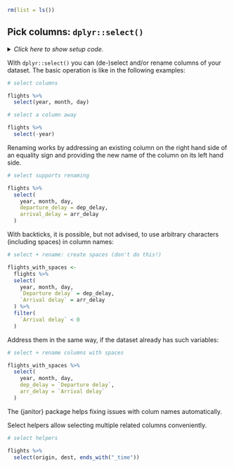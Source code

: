 ```r
rm(list = ls())
```


## Pick columns: `dplyr::select()`

<details><summary>*Click here to show setup code.*</summary>
```r
### Pick columns: `dplyr::select()`

```
```r
library(tidyverse)
library(nycflights13)

library(conflicted)
conflict_prefer("filter", "dplyr")
```
</details>

With `dplyr::select()` you can (de-)select and/or rename columns of your dataset.
The basic operation is like in the following examples:

```r
# select columns
```
```r
flights %>%
  select(year, month, day)
```


```r
# select a column away
```
```r
flights %>%
  select(-year)
```

Renaming works by addressing an existing column on the right hand side of an equality sign and providing the new name of the column on its left hand side.



```r
# select supports renaming
```
```r
flights %>%
  select(
    year, month, day,
    departure_delay = dep_delay,
    arrival_delay = arr_delay
  )
```


With backticks, it is possible, but not advised, to use arbitrary characters (including spaces) in column names:

```r
# select + rename: create spaces (don't do this!)
```
```r
flights_with_spaces <-
  flights %>%
  select(
    year, month, day,
    `Departure delay` = dep_delay,
    `Arrival delay` = arr_delay
  ) %>%
  filter(
    `Arrival delay` < 0
  )
```

Address them in the same way, if the dataset already has such variables:

```r
# select + rename columns with spaces
```
```r
flights_with_spaces %>%
  select(
    year, month, day,
    dep_delay = `Departure delay`,
    arr_delay = `Arrival delay`
  )
```

The {janitor} package helps fixing issues with colum names automatically.

Select helpers allow selecting multiple related columns conveniently.

```r
# select helpers
```
```r
flights %>%
  select(origin, dest, ends_with("_time"))
```
